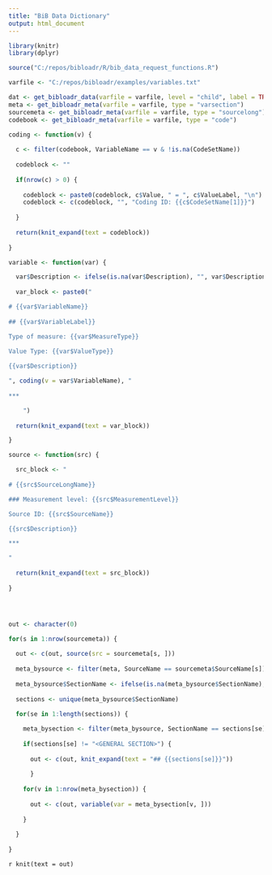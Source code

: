 ```yaml
---
title: "BiB Data Dictionary"
output: html_document
---
```


```r
library(knitr)
library(dplyr)

source("C:/repos/bibloadr/R/bib_data_request_functions.R")

varfile <- "C:/repos/bibloadr/examples/variables.txt"

dat <- get_bibloadr_data(varfile = varfile, level = "child", label = TRUE, allow_hidden = TRUE)
meta <- get_bibloadr_meta(varfile = varfile, type = "varsection")
sourcemeta <- get_bibloadr_meta(varfile = varfile, type = "sourcelong")
codebook <- get_bibloadr_meta(varfile = varfile, type = "code")
```

```r

coding <- function(v) {
  
  c <- filter(codebook, VariableName == v & !is.na(CodeSetName))
  
  codeblock <- ""
  
  if(nrow(c) > 0) {
    
    codeblock <- paste0(codeblock, c$Value, " = ", c$ValueLabel, "\n")
    codeblock <- c(codeblock, "", "Coding ID: {{c$CodeSetName[1]}}")
  
  }
  
  return(knit_expand(text = codeblock))
  
}

variable <- function(var) {

  var$Description <- ifelse(is.na(var$Description), "", var$Description)
  
  var_block <- paste0("

# {{var$VariableName}}
  
## {{var$VariableLabel}}

Type of measure: {{var$MeasureType}}
  
Value Type: {{var$ValueType}}

{{var$Description}}

", coding(v = var$VariableName), "
  
***

    ")
  
  return(knit_expand(text = var_block))

}

source <- function(src) {

  src_block <- "
  
# {{src$SourceLongName}}

### Measurement level: {{src$MeasurementLevel}}

Source ID: {{src$SourceName}}

{{src$Description}}

***

"
  
  return(knit_expand(text = src_block))
  
}




out <- character(0)

for(s in 1:nrow(sourcemeta)) {
  
  out <- c(out, source(src = sourcemeta[s, ]))
  
  meta_bysource <- filter(meta, SourceName == sourcemeta$SourceName[s])
  
  meta_bysource$SectionName <- ifelse(is.na(meta_bysource$SectionName), "<GENERAL SECTION>", meta_bysource$SectionName)
  
  sections <- unique(meta_bysource$SectionName)
  
  for(se in 1:length(sections)) {

    meta_bysection <- filter(meta_bysource, SectionName == sections[se])
    
    if(sections[se] != "<GENERAL SECTION>") {
      
      out <- c(out, knit_expand(text = "## {{sections[se]}}"))
    
      }
    
    for(v in 1:nrow(meta_bysection)) {
      
      out <- c(out, variable(var = meta_bysection[v, ]))
      
    }
    
  } 
  
}


```

`r knit(text = out)`
